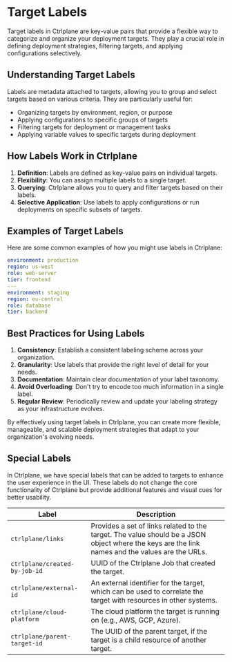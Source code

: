 # Target Labels

Target labels in Ctrlplane are key-value pairs that provide a flexible way to
categorize and organize your deployment targets. They play a crucial role in
defining deployment strategies, filtering targets, and applying configurations
selectively.

## Understanding Target Labels

Labels are metadata attached to targets, allowing you to group and select
targets based on various criteria. They are particularly useful for:

- Organizing targets by environment, region, or purpose
- Applying configurations to specific groups of targets
- Filtering targets for deployment or management tasks
- Applying variable values to specific targets during deployment

## How Labels Work in Ctrlplane

1. **Definition**: Labels are defined as key-value pairs on individual targets.
2. **Flexibility**: You can assign multiple labels to a single target.
3. **Querying**: Ctrlplane allows you to query and filter targets based on their
   labels.
4. **Selective Application**: Use labels to apply configurations or run
   deployments on specific subsets of targets.

## Examples of Target Labels

Here are some common examples of how you might use labels in Ctrlplane:

```yaml
environment: production
region: us-west
role: web-server
tier: frontend
---
environment: staging
region: eu-central
role: database
tier: backend
```

## Best Practices for Using Labels

1. **Consistency**: Establish a consistent labeling scheme across your
   organization.
2. **Granularity**: Use labels that provide the right level of detail for your
   needs.
3. **Documentation**: Maintain clear documentation of your label taxonomy.
4. **Avoid Overloading**: Don't try to encode too much information in a single
   label.
5. **Regular Review**: Periodically review and update your labeling strategy as
   your infrastructure evolves.

By effectively using target labels in Ctrlplane, you can create more flexible,
manageable, and scalable deployment strategies that adapt to your organization's
evolving needs.

## Special Labels

In Ctrlplane, we have special labels that can be added to targets to enhance the
user experience in the UI. These labels do not change the core functionality of
Ctrlplane but provide additional features and visual cues for better usability.

| Label                         | Description                                                                                                                                     |
| ----------------------------- | ----------------------------------------------------------------------------------------------------------------------------------------------- |
| `ctrlplane/links`             | Provides a set of links related to the target. The value should be a JSON object where the keys are the link names and the values are the URLs. |
| `ctrlplane/created-by-job-id` | UUID of the Ctrlplane Job that created the target.                                                                                              |
| `ctrlplane/external-id`       | An external identifier for the target, which can be used to correlate the target with resources in other systems.                               |
| `ctrlplane/cloud-platform`    | The cloud platform the target is running on (e.g., AWS, GCP, Azure).                                                                            |
| `ctrlplane/parent-target-id`  | The UUID of the parent target, if the target is a child resource of another target.                                                             |
